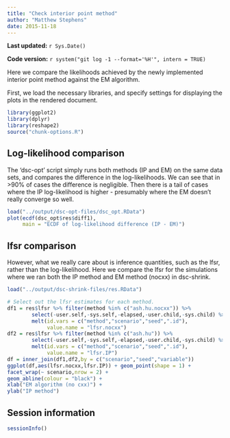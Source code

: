 ```yaml
---
title: "Check interior point method"
author: "Matthew Stephens"
date: 2015-11-18
---
```


**Last updated:** `r Sys.Date()`

**Code version:** `r system("git log -1 --format='%H'", intern = TRUE)`

Here we compare the likelihoods achieved by the newly implemented
interior point method against the EM algorithm.

First, we load the necessary libraries, and specify settings for
displaying the plots in the rendered document.

```r
library(ggplot2)
library(dplyr)
library(reshape2)
source("chunk-options.R")
```

## Log-likelihood comparison

The 'dsc-opt' script simply runs both methods (IP and EM) on the same data sets,
and compares the difference in the log-likelihoods. We can see that in >90% of 
cases the difference is negligible. Then there is a tail of cases where the IP 
log-likelihood is higher - presumably where the EM doesn't really converge so
well.

```r
load("../output/dsc-opt-files/dsc_opt.RData")
plot(ecdf(dsc_opt$res$diff1),
     main = "ECDF of log-likelihood difference (IP - EM)")
```

## lfsr comparison

However, what we really care about is inference quantities, such as the lfsr, 
rather than the log-likelihood. Here we compare the lfsr for the simulations 
where we ran both the IP method and EM method (nocxx) in dsc-shrink.

```r
load("../output/dsc-shrink-files/res.RData")

# Select out the lfsr estimates for each method.
df1 = res$lfsr %>% filter(method %in% c("ash.hu.nocxx")) %>% 
        select(-user.self,-sys.self,-elapsed,-user.child,-sys.child) %>%
        melt(id.vars = c("method","scenario","seed",".id"),
             value.name = "lfsr.nocxx")
df2 = res$lfsr %>% filter(method %in% c("ash.hu")) %>%
        select(-user.self,-sys.self,-elapsed,-user.child,-sys.child) %>%
        melt(id.vars = c("method","scenario","seed",".id"),
             value.name = "lfsr.IP")
df = inner_join(df1,df2,by = c("scenario","seed","variable"))
ggplot(df,aes(lfsr.nocxx,lfsr.IP)) + geom_point(shape = 1) +
facet_wrap(~ scenario,nrow = 2) +
geom_abline(colour = "black") +
xlab("EM algorithm (no cxx)") +
ylab("IP method")
```

## Session information

```r
sessionInfo()
```
